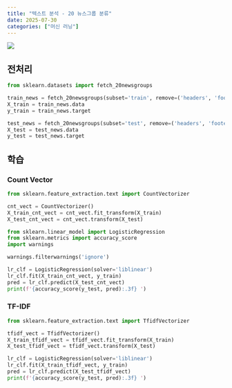 ```yaml
---
title: "텍스트 분석 - 20 뉴스그룹 분류"
date: 2025-07-30
categories: ["머신 러닝"]
---
```


![](/img/stat-thumb.jpg){.post-thumbnail}

## 전처리

```python
from sklearn.datasets import fetch_20newsgroups

train_news = fetch_20newsgroups(subset='train', remove=('headers', 'footers', 'quates'))
X_train = train_news.data
y_train = train_news.target

test_news = fetch_20newsgroups(subset='test', remove=('headers', 'footers', 'quates'))
X_test = test_news.data
y_test = test_news.target
```

## 학습

### Count Vector

```python
from sklearn.feature_extraction.text import CountVectorizer

cnt_vect = CountVectorizer()
X_train_cnt_vect = cnt_vect.fit_transform(X_train)
X_test_cnt_vect = cnt_vect.transform(X_test)
```

```python
from sklearn.linear_model import LogisticRegression
from sklearn.metrics import accuracy_score
import warnings

warnings.filterwarnings('ignore')

lr_clf = LogisticRegression(solver='liblinear')
lr_clf.fit(X_train_cnt_vect, y_train)
pred = lr_clf.predict(X_test_cnt_vect)
print(f'{accuracy_score(y_test, pred):.3f} ')
```

### TF-IDF

```python
from sklearn.feature_extraction.text import TfidfVectorizer

tfidf_vect = TfidfVectorizer()
X_train_tfidf_vect = tfidf_vect.fit_transform(X_train)
X_test_tfidf_vect = tfidf_vect.transform(X_test)

lr_clf = LogisticRegression(solver='liblinear')
lr_clf.fit(X_train_tfidf_vect, y_train)
pred = lr_clf.predict(X_test_tfidf_vect)
print(f'{accuracy_score(y_test, pred):.3f} ')
```
